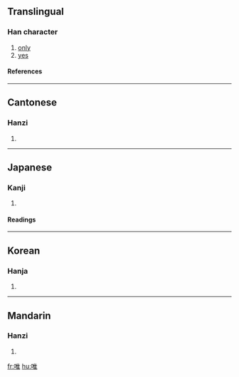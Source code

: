 ==Translingual==
===Han character===
{{Han char|rn=30|rad=口|as=08|sn=11|four=6001<sub>4</sub>|canj=口人土 (ROG)}}
# [[only]]
# [[yes]]
====References====
{{Han ref|kx=0193.170|dkj=03761|dj=0413.170|hdz=10642.050|uh=552F|ud=21807|bh=B0DF|bd=45279}}
----
==Cantonese==
===Hanzi===
{{yue-hanzi|jyut=|y=wai2, wai4}}
# {{defn|Cantonese}}
----
==Japanese==
===Kanji===
{{ja-kanji|grade=c|rs=口08}}
# {{defn|Japanese}} 
====Readings====
{{ja-readings|on=[[ゆい]] (yui), [[い]] (i)|kun=[[ただ]] (tada), [[これ]] (kore)}}
----
==Korean==
===Hanja===
{{ko-hanja|hangeul=유|rv=yu|mr=yu}}
# {{defn|Korean}}
----
==Mandarin==
===Hanzi===
{{cmn-hanzi|pin=[[wéi]] (wei2)|wg=wei<sup>2</sup>}}
# {{defn|Mandarin}}

[[fr:唯]]
[[hu:唯]]